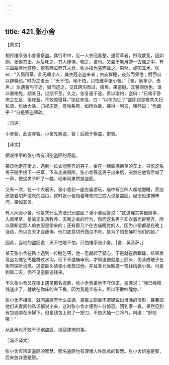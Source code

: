 ```yaml
---
---
---
```

title: 421.张小舍
---



【原文】

相传维亭张小舍善察盗。偶行市中，见一人衣冠甚整，遇荷草者，捋取数茎，因如厕，张俟其出，从后叱之，其人惶惧，鞫之，盗也。又尝于暑月游一古庙之中，有三四辈席地鼾睡，傍有西瓜劈开未食，张亦指为盗而擒之。果然，或叩其术，张曰：“入厕用草，此无赖小人，其衣冠必盗来者；古庙群睡，夜劳而昼倦；劈西瓜以辟蝇也。”时为之语云：“天不怕，地不怕，只怕维亭张小舍。”［舍，吴章沙，去声。］后遇瞽丐于途，疑而迹之，见其跨沟而过，擒焉，果盗魁。其瞽则伪也，请以重赂免，期某日，过期不至，久之，张复遇于途，责以渝约，盗曰：“已输于卧床之左足，但夜至，不敢惊寝耳。”张犹未信，曰：“以何为征？”盗即述是夜其夫妇私语，张始大骇，归视床足，有物系焉，如所许数，兼得一利刃，悚然曰：“危哉乎？”自是察盗颇疏。

〖冯评〗

小舍智，此盗亦智。小舍先察盗，智；后疏于察盗，更智。

【译文】

据说维亭的张小舍有识别盗匪的奇能。

某日他走在街上，遇到一位衣冠整齐的男子，坐在一辆装满柴草的车上。只见这名男子随手拔下一把草，下车走进厕所。张小舍等这男子出来后，突然在他背后喊了一声，把这男子吓了一跳，经审问果然是盗匪。

又有一次，在一个大暑天，张小舍到一座古庙游玩，庙中有三四人席地酣睡，旁边还放着切开没吃的西瓜，这时张小舍指着睡觉的三四人说是盗匪，经衙役逮捕审问，果如其言。

有人问张小舍，他是凭什么方法识别盗匪？张小舍回答说：“这道理其实很简单，入厕用草，是毫无生活教养、无赖之辈的行为，然而这名男子却衣着光鲜整齐，所以我断定那人的衣服是偷来的；还有那几个在古庙睡觉的人，因为小偷都是在晚上活动，所以白天才会疲倦，他们故意切开西瓜不吃，是为了怕苍蝇叮他们的脸。”

因此，当地的盗匪说：天不怕地不怕，只怕维亭张小舍。［舍，吴音萨。］

某天张小舍在路上遇到一位瞎乞丐，他一见就起了疑心，于是就在后跟踪，结果发现这名瞎乞丐能跳过水沟，经下令逮捕审讯，才知道他就是土匪头，伪装成瞎子在街市探听消息。这盗匪头请张小舍放过他，并且答允当晚送一笔钱给张小舍。可是到第二天，仍不见盗匪送钱来。

不久张小舍又在街上遇见那名盗匪，张小舍责备他不守信诺，盗匪说：“我已经把钱送出了，就放在你床的左下角，因为我是半夜去，所以不敢吵醒你。”

张小舍不相信，就问盗匪有什么证据，盗匪立刻毫不迟疑说出当晚的情形，甚至把他们夫妻间的私话都说出来，这时张小舍才感到十分惊恐。回到家一看，果然见到有包钱绑在床脚下，但是钱包上附了一把刀，不由大抽一口冷气，叫道：“好险哪！”

从此再也不敢干识别盗匪、报官逮捕的事。

〖冯评译文〗

张小舍有辨识盗匪的智慧，那名盗匪也有深懂人性弱点的智慧。张小舍辨盗是智，后来放弃更是智。